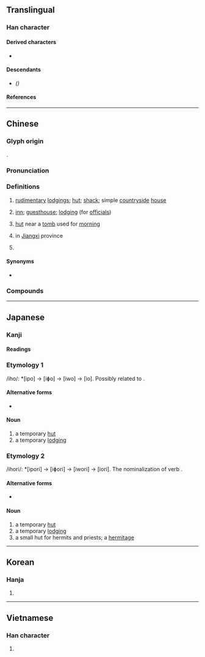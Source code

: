 {{also|庐}}
{{character info}}
{{character info|0xf982}}
==Translingual==

===Han character===
{{Han char|rn=53|rad=广|as=16|sn=19|four=00217|canj=IYPT|ids=⿸广盧}}

====Derived characters====
* {{l|mul|[[𮆿]]}}

====Descendants====
* {{l|mul|[[庐]]}} ''({{w|Simplified Chinese}})''

====References====
{{Han ref|kx=0352.050|dkj=09535|dj=0665.200|hdz=20907.190|uh=5EEC}}
{{Han ref|uh=F982}}

----

==Chinese==
{{zh-forms|s=庐}}

===Glyph origin===
{{Han etym}}
{{Han compound|广|盧|ls=psc|c1=s|c2=p}}.

===Pronunciation===
{{zh-pron
|m=lú
|c=lou4
|c-t=lu3
|md=lù
|mn=qz:lîr/xm:lû/zz:lî/lô͘
|mn_note=lîr/lû/lî - literary; lô͘ - vernacular (俗)
|mn-t=lu5/lou5
|mn-t_note=lu5 - literary; lou5 - vernacular
|mc=y
|oc=y
|cat=n,pn
}}

===Definitions===
{{zh-hanzi}}

# [[rudimentary]] [[lodgings]]; [[hut]]; [[shack]]; simple [[countryside]] [[house]]
# {{lb|zh|archaic}} [[inn]]; [[guesthouse]]; [[lodging]] (for [[officials]])
# {{lb|zh|historical}} [[hut]] near a [[tomb]] used for [[morning]]
# {{zh-div|山}} {{w|Mount Lu}} in [[Jiangxi]] province
# {{surname|zh}}

====Synonyms====
* {{sense|rudimentary lodgings}} {{zh-l|廬舍}}

===Compounds===
{{zh-der|三顧茅廬|倚廬|初出茅廬|室廬|屋廬|廬劇|廬墓|廬山|廬山面目|廬帳|廬舍|拂廬|朱柏廬|田廬|穹廬|空廬|精廬|結廬|茅廬|茅廬三顧|草廬|草廬三顧|菴廬|蒿廬|蘧廬|蝸廬|螾廬曲談|野廬氏|闔廬|青廬|匡廬}}

{{zh-cat|Buildings|Housing}}

----

==Japanese==

===Kanji===
{{ja-kanji|grade=|rs=广16}}

====Readings====
{{ja-readings
|goon=ろ
|kanon=りょ
|kun=いおり-<いほり, いえ-}}

===Etymology 1===
/iho/: *[ipo] → [iɸo] → [iwo] → [io]. Possibly related to {{m|ja|家|tr=ie||house}}.

====Alternative forms====
* {{l|ja|庵}}

====Noun====
{{ja-noun|いお|hhira=いほ}}

# a temporary [[hut]]
# a temporary [[lodging]]

===Etymology 2===
/ihori/: *[ipori] → [iɸori] → [iwori] → [iori]. The nominalization of verb {{m|ja|庵る|tr=ioru}}.

====Alternative forms====
* {{l|ja|庵}}

====Noun====
{{ja-noun|いおり|hhira=いほり}}

# a temporary [[hut]]
# a temporary [[lodging]]
# a small hut for hermits and priests; a [[hermitage]]

{{c|ja|Buildings|Housing|sort=いお}}

----

==Korean==

===Hanja===
{{ko-hanja|려}}

# {{rfdef|ko|sort=广16}}

----

==Vietnamese==

===Han character===
{{vi-readings|rs=广16|reading=lư}}

# {{rfdef|vi|sort=广16}}